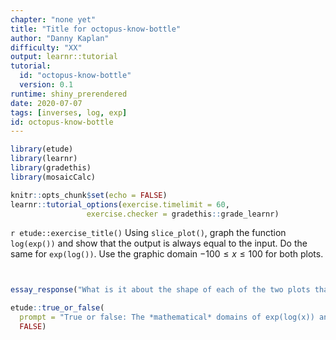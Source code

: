 ```yaml
---
chapter: "none yet"
title: "Title for octopus-know-bottle"
author: "Danny Kaplan"
difficulty: "XX"
output: learnr::tutorial
tutorial:
  id: "octopus-know-bottle"
  version: 0.1
runtime: shiny_prerendered
date: 2020-07-07 
tags: [inverses, log, exp]
id: octopus-know-bottle
---
```


```r
library(etude)
library(learnr)
library(gradethis)
library(mosaicCalc)

knitr::opts_chunk$set(echo = FALSE)
learnr::tutorial_options(exercise.timelimit = 60, 
                 exercise.checker = gradethis::grade_learnr)
```


`r etude::exercise_title()` Using `slice_plot()`, graph the function `log(exp())` and show that the output is always equal to the input. Do the same for `exp(log())`. Use the graphic domain $-100 \leq x \leq 100$ for both plots.

```r

```

```r

```

```r
essay_response("What is it about the shape of each of the two plots that indicates that the output is equal to the input?")
``` 

```r
etude::true_or_false(
  prompt = "True or false: The *mathematical* domains of exp(log(x)) and log(exp(x)) are the same.",
  FALSE)
```


